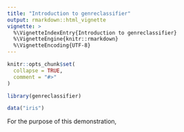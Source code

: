 ```yaml
---
title: "Introduction to genreclassifier"
output: rmarkdown::html_vignette
vignette: >
  %\VignetteIndexEntry{Introduction to genreclassifier}
  %\VignetteEngine{knitr::rmarkdown}
  %\VignetteEncoding{UTF-8}
---
```


```r
knitr::opts_chunk$set(
  collapse = TRUE,
  comment = "#>"
)
```

```r
library(genreclassifier)
```

```r
data("iris")
```

For the purpose of this demonstration, 
















